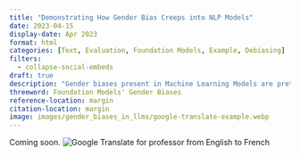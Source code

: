 ```yaml
---
title: "Demonstrating How Gender Bias Creeps into NLP Models"
date: 2023-04-15
display-date: Apr 2023
format: html
categories: [Text, Evaluation, Foundation Models, Example, Debiasing]
filters:
  - collapse-social-embeds
draft: true
description: "Gender biases present in Machine Learning Models are pretty difficult to identify. GPT4, as illustrated, considers the female partner to be the problem in a disagreement surrounding crying. Gendered translations and ambiguous pronoun references add to the problem and reinforce existing biases."
threeword: Foundation Models' Gender Biases
reference-location: margin
citation-location: margin
image: images/gender_biases_in_llms/google-translate-example.webp
---
```

Coming soon.
![Google Translate for professor from English to French](images/gender_biases_in_llms/google-translate-example.webp)